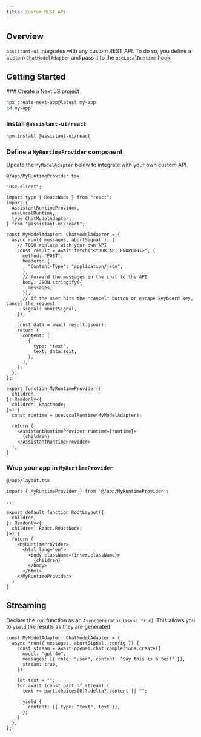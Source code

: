 ```yaml
---
title: Custom REST API
---
```


## Overview

`assistant-ui` integrates with any custom REST API. To do so, you define a custom `ChatModelAdapter` and pass it to the `useLocalRuntime` hook.

## Getting Started


<Steps>
  <Step>
  ### Create a Next.JS project

```sh
npx create-next-app@latest my-app
cd my-app
```

  </Step>
  <Step>

### Install `@assistant-ui/react`

```sh npm2yarn
npm install @assistant-ui/react
```

  </Step>
  <Step>

### Define a `MyRuntimeProvider` component

Update the `MyModelAdapter` below to integrate with your own custom API.

`@/app/MyRuntimeProvider.tsx`

```tsx twoslash
"use client";

import type { ReactNode } from "react";
import {
  AssistantRuntimeProvider,
  useLocalRuntime,
  type ChatModelAdapter,
} from "@assistant-ui/react";

const MyModelAdapter: ChatModelAdapter = {
  async run({ messages, abortSignal }) {
    // TODO replace with your own API
    const result = await fetch("<YOUR_API_ENDPOINT>", {
      method: "POST",
      headers: {
        "Content-Type": "application/json",
      },
      // forward the messages in the chat to the API
      body: JSON.stringify({
        messages,
      }),
      // if the user hits the "cancel" button or escape keyboard key, cancel the request
      signal: abortSignal,
    });

    const data = await result.json();
    return {
      content: [
        {
          type: "text",
          text: data.text,
        },
      ],
    };
  },
};

export function MyRuntimeProvider({
  children,
}: Readonly<{
  children: ReactNode;
}>) {
  const runtime = useLocalRuntime(MyModelAdapter);

  return (
    <AssistantRuntimeProvider runtime={runtime}>
      {children}
    </AssistantRuntimeProvider>
  );
}
```

  </Step>
  <Step>

### Wrap your app in `MyRuntimeProvider`

`@/app/layout.tsx`

```tsx {1,11,17}
import { MyRuntimeProvider } from '@/app/MyRuntimeProvider';

...

export default function RootLayout({
  children,
}: Readonly<{
  children: React.ReactNode;
}>) {
  return (
    <MyRuntimeProvider>
      <html lang="en">
        <body className={inter.className}>
          {children}
        </body>
      </html>
    </MyRuntimeProvider>
  )
}
```

  </Step>
</Steps>

## Streaming

Declare the `run` function as an `AsyncGenerator` (`async *run`). This allows you to `yield` the results as they are generated.

```tsx {2, 11-13}
const MyModelAdapter: ChatModelAdapter = {
  async *run({ messages, abortSignal, config }) {
    const stream = await openai.chat.completions.create({
      model: "gpt-4o",
      messages: [{ role: "user", content: "Say this is a test" }],
      stream: true,
    });

    let text = "";
    for await (const part of stream) {
      text += part.choices[0]?.delta?.content || "";

      yield {
        content: [{ type: "text", text }],
      };
    }
  },
};
```
